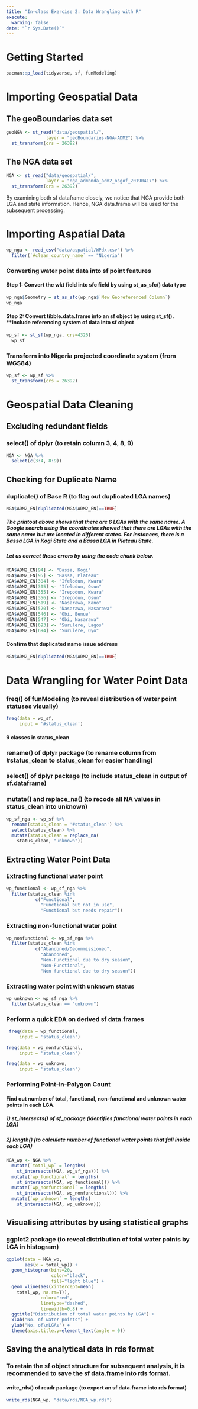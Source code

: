```yaml
---
title: "In-class Exercise 2: Data Wrangling with R"
execute:
  warning: false
date: "`r Sys.Date()`"
---
```


# Getting Started

```r
pacman::p_load(tidyverse, sf, funModeling)
```

# Importing Geospatial Data

## The geoBoundaries data set

```r
geoNGA <- st_read("data/geospatial/",
               layer = "geoBoundaries-NGA-ADM2") %>%
  st_transform(crs = 26392)
```

## The NGA data set

```r
NGA <- st_read("data/geospatial/",
               layer = "nga_admbnda_adm2_osgof_20190417") %>%
  st_transform(crs = 26392)
```

By examining both sf dataframe closely, we notice that NGA provide both LGA and state information. Hence, NGA data.frame will be used for the subsequent processing.

# Importing Aspatial Data

```r
wp_nga <- read_csv("data/aspatial/WPdx.csv") %>%
  filter(`#clean_country_name` == "Nigeria")
```

### Converting water point data into sf point features

#### Step 1: Convert the wkt field into sfc field by using st_as_sfc() data type

```r
wp_nga$Geometry = st_as_sfc(wp_nga$`New Georeferenced Column`)
wp_nga
```

#### Step 2: Convert tibble.data.frame into an sf object by using st_sf().  \*\*include referencing system of data into sf object

```r
wp_sf <- st_sf(wp_nga, crs=4326)
  wp_sf
```

### Transform into Nigeria projected coordinate system (from WGS84)

```r
wp_sf <- wp_sf %>%
  st_transform(crs = 26392)
```

# Geospatial Data Cleaning

## Excluding redundant fields

### select() of dplyr  (to retain column 3, 4, 8, 9)

```r
NGA <- NGA %>%
  select(c(3:4, 8:9))
```
## Checking for Duplicate Name

### duplicate() of Base R (to flag out duplicated LGA names)

```r
NGA$ADM2_EN[duplicated(NGA$ADM2_EN)==TRUE]
```
##### The printout above shows that there are 6 LGAs with the same name. A Google search using the coordinates showed that there are LGAs with the same name but are located in different states. For instances, there is a Bassa LGA in Kogi State and a Bassa LGA in Plateau State.

##### Let us correct these errors by using the code chunk below.

```r
NGA$ADM2_EN[94] <- "Bassa, Kogi"
NGA$ADM2_EN[95] <- "Bassa, Plateau"
NGA$ADM2_EN[304] <- "Ifelodun, Kwara"
NGA$ADM2_EN[305] <- "Ifelodun, Osun"
NGA$ADM2_EN[355] <- "Irepodun, Kwara"
NGA$ADM2_EN[356] <- "Irepodun, Osun"
NGA$ADM2_EN[519] <- "Nasarawa, Kano"
NGA$ADM2_EN[520] <- "Nasarawa, Nasarawa"
NGA$ADM2_EN[546] <- "Obi, Benue"
NGA$ADM2_EN[547] <- "Obi, Nasarawa"
NGA$ADM2_EN[693] <- "Surulere, Lagos"
NGA$ADM2_EN[694] <- "Surulere, Oyo"
```

#### Confirm that duplicated name issue address
```r
NGA$ADM2_EN[duplicated(NGA$ADM2_EN)==TRUE]
```
# Data Wrangling for Water Point Data

### freq() of funModeling (to reveal distribution of water point statuses visually)

```r
freq(data = wp_sf,
     input = '#status_clean')
```

#### 9 classes in status_clean 

### rename() of dplyr package (to rename column from #status_clean to status_clean for easier handling)

### select() of dplyr package (to include status_clean in output of sf.dataframe)

### mutate() and replace_na() (to recode all NA values in status_clean into unknown)

```r
wp_sf_nga <- wp_sf %>% 
  rename(status_clean = '#status_clean') %>%
  select(status_clean) %>%
  mutate(status_clean = replace_na(
    status_clean, "unknown"))
```
## Extracting Water Point Data

### Extracting functional water point

```r
wp_functional <- wp_sf_nga %>%
  filter(status_clean %in%
           c("Functional",
             "Functional but not in use",
             "Functional but needs repair"))
```

### Extracting non-functional water point

```r
wp_nonfunctional <- wp_sf_nga %>%
  filter(status_clean %in%
           c("Abandoned/Decommissioned",
             "Abandoned",
             "Non-Functional due to dry season",
             "Non-Functional",
             "Non functional due to dry season"))
```

### Extracting water point with unknown status

```r
wp_unknown <- wp_sf_nga %>%
  filter(status_clean == "unknown")
```
 
### Perform a quick EDA on derived sf data.frames 

```r
 freq(data = wp_functional,
     input = 'status_clean')
```
```r
freq(data = wp_nonfunctional,
     input = 'status_clean')
```
```r
freq(data = wp_unknown,
     input = 'status_clean')
```

### Performing Point-in-Polygon Count

#### Find out number of total, functional, non-functional and unknown water points in each LGA. 

##### 1) st_intersects() of sf_package (identifies functional water points in each LGA)

##### 2) length() (to calculate number of functional water points that fall inside each LGA)

```r
NGA_wp <- NGA %>% 
  mutate(`total_wp` = lengths(
    st_intersects(NGA, wp_sf_nga))) %>%
  mutate(`wp_functional` = lengths(
    st_intersects(NGA, wp_functional))) %>%
  mutate(`wp_nonfunctional` = lengths(
    st_intersects(NGA, wp_nonfunctional))) %>%
  mutate(`wp_unknown` = lengths(
    st_intersects(NGA, wp_unknown)))
```

## Visualising attributes by using statistical graphs

### ggplot2 package (to reveal distribution of total water points by LGA in histogram)

```r
ggplot(data = NGA_wp,
       aes(x = total_wp)) + 
  geom_histogram(bins=20,
                 color="black",
                 fill="light blue") +
  geom_vline(aes(xintercept=mean(
    total_wp, na.rm=T)),
             color="red", 
             linetype="dashed", 
             linewidth=0.8) +
  ggtitle("Distribution of total water points by LGA") +
  xlab("No. of water points") +
  ylab("No. of\nLGAs") +
  theme(axis.title.y=element_text(angle = 0))
```
## Saving the analytical data in rds format

### To retain the sf object structure for subsequent analysis, it is recommended to save the sf data.frame into rds format.

#### write_rds() of readr package (to export an sf data.frame into rds format)

```r
write_rds(NGA_wp, "data/rds/NGA_wp.rds")
```